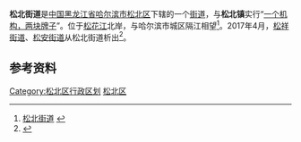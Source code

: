 {{中国乡级行政区
| 行政区全称 = 松北街道
| 景观照片文件名 =
| 景观照片描述 =
| 汉语拼音 =
| 通用拼音 =
| 注音符號 =
| 其它标音类型1 =
| 其它标音1 =
| 其它标音类型2 =
| 其它标音2 =
| 其它语言类型1 =
| 其它语言地名1 =
| 其它语言类型2 =
| 其它语言地名2 =
| 上级行政区 = [[黑龙江省|黑龙江省]][[哈尔滨市|哈尔滨市]][[松北区|松北区]]
| 行政区类别 = [[街道|街道]]
| LowerDivisions =  6个行政村，20个自然屯
| 行政区划代码 = 110116002
| 地理坐标 =
| 总面积 = 127平方千米
| 户籍人口 = 33334人
| 户籍人口年份 =
| 常住人口 = 
| 常住人口年份 =
| 人口密度 =
| 行政区划 = 
| 官方网站 =
| 政府驻地 = 
| 邮政编码 =150000
| 毗邻行政区 =
| 位置图文件名 =
| 位置图描述 =
}}
'''松北街道'''是[[中国|中国]][[黑龙江省|黑龙江省]][[哈尔滨市|哈尔滨市]][[松北区|松北区]]下辖的一个[[街道|街道]]，与'''松北镇'''实行“[[一个机构，两块牌子|一个机构，两块牌子]]”。位于[[松花江|松花江]]北岸，与哈尔滨市城区隔江相望<ref>[http://www.chinaquhua.cn/heilongjiang/ 松北街道] {{webarchive|url=https://web.archive.org/web/20110822123644/http://www.chinaquhua.cn/heilongjiang/ |date=2011-08-22 }}</ref>。2017年4月，[[松祥街道|松祥街道]]、[[松安街道|松安街道]]从松北街道析出<ref>{{cite web|url=http://www.harbin.gov.cn/info/news/index/detail_jryw/454915.htm|title=松北调整街道办辖区 看看你家归哪|last=|first=|date=2017年4月21日|website=哈尔滨市人民政府门户网站|publisher=|access-date=2017年6月22日|quote=}}{{dead link|date=2018年3月 |bot=InternetArchiveBot |fix-attempted=yes }}</ref>。

==参考资料==
{{reflist}}

{{哈尔滨市松北区行政区划}}

[[Category:松北区行政区划|Category:松北区行政区划]]
[[Category:哈尔滨市街道|松北区]]